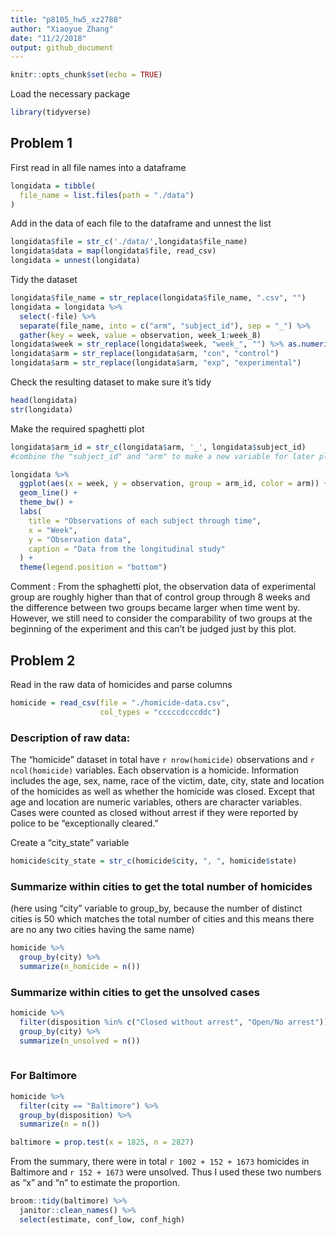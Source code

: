 ```yaml
---
title: "p8105_hw5_xz2788"
author: "Xiaoyue Zhang"
date: "11/2/2018"
output: github_document
---
```


```r
knitr::opts_chunk$set(echo = TRUE)
```

Load the necessary package

```r
library(tidyverse)
```

## Problem 1

First read in all file names into a dataframe

```r
longidata = tibble(
  file_name = list.files(path = "./data")
)
```

Add in the data of each file to the dataframe and unnest the list

```r
longidata$file = str_c('./data/',longidata$file_name)
longidata$data = map(longidata$file, read_csv)
longidata = unnest(longidata)
```

Tidy the dataset

```r
longidata$file_name = str_replace(longidata$file_name, ".csv", "")
longidata = longidata %>% 
  select(-file) %>% 
  separate(file_name, into = c("arm", "subject_id"), sep = "_") %>% 
  gather(key = week, value = observation, week_1:week_8)
longidata$week = str_replace(longidata$week, "week_", "") %>% as.numeric()
longidata$arm = str_replace(longidata$arm, "con", "control")
longidata$arm = str_replace(longidata$arm, "exp", "experimental")
```

Check the resulting dataset to make sure it's tidy

```r
head(longidata)
str(longidata)
```

Make the required spaghetti plot

```r
longidata$arm_id = str_c(longidata$arm, '_', longidata$subject_id)
#combine the "subject_id" and "arm" to make a new variable for later plotting

longidata %>% 
  ggplot(aes(x = week, y = observation, group = arm_id, color = arm)) +
  geom_line() +
  theme_bw() +
  labs(
    title = "Observations of each subject through time",
    x = "Week",
    y = "Observation data",
    caption = "Data from the longitudinal study"
  ) +
  theme(legend.position = "bottom")
```

Comment : From the sphaghetti plot, the observation data of experimental group are roughly higher than that of control group through 8 weeks and the difference between two groups became larger when time went by. However, we still need to consider the comparability of two groups at the beginning of the experiment and this can't be judged just by this plot.

## Problem 2

Read in the raw data of homicides and parse columns

```r
homicide = read_csv(file = "./homicide-data.csv",
                    col_types = "cccccdcccddc")
```

### Description of raw data:
The "homicide" dataset in total have `r nrow(homicide)` observations and `r ncol(homicide)` variables. Each observation is a homicide. Information includes the age, sex, name, race of the victim, date, city, state and location of the homicides as well as whether the homicide was closed. Except that age and location are numeric variables, others are character variables. Cases were counted as closed without arrest if they were reported by police to be “exceptionally cleared.”

Create a "city_state" variable

```r
homicide$city_state = str_c(homicide$city, ", ", homicide$state)
```

### Summarize within cities to get the total number of homicides 

(here using "city" variable to group_by, because the number of distinct cities is 50 which matches the total number of cities and this means there are no any two cities having the same name)

```r
homicide %>% 
  group_by(city) %>% 
  summarize(n_homicide = n())
```

### Summarize within cities to get the unsolved cases

```r
homicide %>% 
  filter(disposition %in% c("Closed without arrest", "Open/No arrest")) %>%
  group_by(city) %>% 
  summarize(n_unsolved = n())
  
```

### For Baltimore

```r
homicide %>% 
  filter(city == "Baltimore") %>% 
  group_by(disposition) %>% 
  summarize(n = n())

baltimore = prop.test(x = 1825, n = 2827)  
```

From the summary, there were in total `r 1002 + 152 + 1673` homicides in Baltimore and `r 152 + 1673` were unsolved. Thus I used these two numbers as "x" and "n" to estimate the proportion.

```r
broom::tidy(baltimore) %>% 
  janitor::clean_names() %>% 
  select(estimate, conf_low, conf_high)
```





